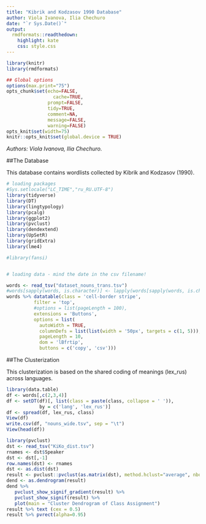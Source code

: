 ```yaml
---
title: "Kibrik and Kodzasov 1990 Database"
author: Viola Ivanova, Ilia Chechuro
date: "`r Sys.Date()`"
output:
  rmdformats::readthedown:
    highlight: kate
    css: style.css
---
```



```r
library(knitr)
library(rmdformats)

## Global options
options(max.print="75")
opts_chunk$set(echo=FALSE,
	             cache=TRUE,
               prompt=FALSE,
               tidy=TRUE,
               comment=NA,
               message=FALSE,
               warning=FALSE)
opts_knit$set(width=75)
knitr::opts_knit$set(global.device = TRUE)
```

*Authors: Viola Ivanova, Ilia Chechuro.*


##The Database

This database contains wordlists collected by Kibrik and Kodzasov (1990).

```r

# loading packages
#Sys.setlocale("LC_TIME","ru_RU.UTF-8")
library(tidyverse)
library(DT)
library(lingtypology)
library(pcalg)
library(ggplot2)
library(pvclust)
library(dendextend)
library(UpSetR)
library(gridExtra)
library(lme4)

#library(fansi)


# loading data - mind the date in the csv filename!

words <- read_tsv("dataset_nouns_trans.tsv")
#words[sapply(words, is.character)] <- lapply(words[sapply(words, is.character)], as.factor)
words %>% datatable(class = 'cell-border stripe', 
          filter = 'top', 
          #options = list(pageLength = 100),
          extensions = 'Buttons', 
          options = list(
            autoWidth = TRUE,
            columnDefs = list(list(width = '50px', targets = c(1, 5))),
            pageLength = 10,
            dom = 'lBfrtip',
            buttons = c('copy', 'csv')))
```

##The Clusterization

This clusterization is based on the shared coding of meanings (lex_rus) across languages.

```r
library(data.table)
df <- words[,c(2,3,4)]
df <- setDT(df)[, list(class = paste(class, collapse = ' ')), 
            by = c('lang', 'lex_rus')]
df <- spread(df, lex_rus, class)
View(df)
write.csv(df, "nouns_wide.tsv", sep = "\t")
View(head(df))
```

```r
library(pvclust)
dst <- read_tsv("KiKo_dist.tsv")
rnames <- dst$Speaker
dst <- dst[,-1]
row.names(dst) <- rnames
dst <- as.dist(dst)
result <- pvclust::pvclust(as.matrix(dst), method.hclust="average", nboot=100, quiet=TRUE)
dend <- as.dendrogram(result)
dend %>%
   pvclust_show_signif_gradient(result) %>%
   pvclust_show_signif(result) %>%
   plot(main = "Cluster Dendrogram of Class Assignment")
result %>% text (cex = 0.5) 
result %>% pvrect(alpha=0.95)
```

